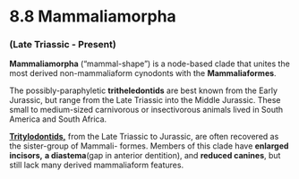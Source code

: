 # 8.8 Mammaliamorpha


### (Late Triassic - Present)

**Mammaliamorpha** (“mammal-shape”) is a node-based clade that unites the most derived non-mammaliaform cynodonts with the **Mammaliaformes**.

The possibly-paraphyletic **tritheledontids** are best known from the Early Jurassic, but range from the Late Triassic into the Middle Jurassic. These small to medium-sized carnivorous or insectivorous animals lived in South America and South Africa.

**[Tritylodontids,](#75_kayentatheriumwellesiskull)** from the Late Triassic to Jurassic, are often recovered as the sister-group of Mammali- formes. Members of this clade have **enlarged incisors,** **a diastema**(gap in anterior dentition), and **reduced canines**, but still lack many derived mammaliaform features.
